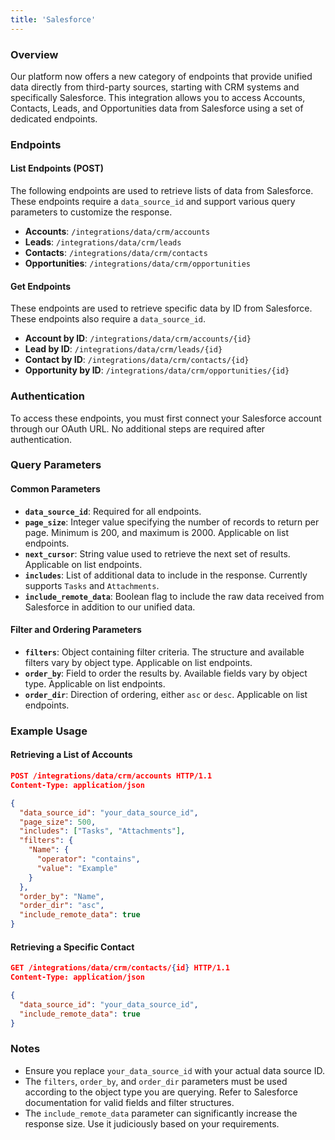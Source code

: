 ```yaml
---
title: 'Salesforce'
--- 
```


### Overview

Our platform now offers a new category of endpoints that provide unified data directly from third-party sources, starting with CRM systems and specifically Salesforce. This integration allows you to access Accounts, Contacts, Leads, and Opportunities data from Salesforce using a set of dedicated endpoints.

### Endpoints

#### List Endpoints (POST)

The following endpoints are used to retrieve lists of data from Salesforce. These endpoints require a `data_source_id` and support various query parameters to customize the response.

- **Accounts**: `/integrations/data/crm/accounts`
- **Leads**: `/integrations/data/crm/leads`
- **Contacts**: `/integrations/data/crm/contacts`
- **Opportunities**: `/integrations/data/crm/opportunities`

#### Get Endpoints

These endpoints are used to retrieve specific data by ID from Salesforce. These endpoints also require a `data_source_id`.

- **Account by ID**: `/integrations/data/crm/accounts/{id}`
- **Lead by ID**: `/integrations/data/crm/leads/{id}`
- **Contact by ID**: `/integrations/data/crm/contacts/{id}`
- **Opportunity by ID**: `/integrations/data/crm/opportunities/{id}`

### Authentication

To access these endpoints, you must first connect your Salesforce account through our OAuth URL. No additional steps are required after authentication.

### Query Parameters

#### Common Parameters

- **`data_source_id`**: Required for all endpoints.
- **`page_size`**: Integer value specifying the number of records to return per page. Minimum is 200, and maximum is 2000. Applicable on list endpoints.
- **`next_cursor`**: String value used to retrieve the next set of results. Applicable on list endpoints.
- **`includes`**: List of additional data to include in the response. Currently supports `Tasks` and `Attachments`.
- **`include_remote_data`**: Boolean flag to include the raw data received from Salesforce in addition to our unified data.

#### Filter and Ordering Parameters

- **`filters`**: Object containing filter criteria. The structure and available filters vary by object type. Applicable on list endpoints.
- **`order_by`**: Field to order the results by. Available fields vary by object type. Applicable on list endpoints.
- **`order_dir`**: Direction of ordering, either `asc` or `desc`. Applicable on list endpoints.

### Example Usage

#### Retrieving a List of Accounts

```json
POST /integrations/data/crm/accounts HTTP/1.1
Content-Type: application/json

{
  "data_source_id": "your_data_source_id",
  "page_size": 500,
  "includes": ["Tasks", "Attachments"],
  "filters": {
    "Name": {
      "operator": "contains",
      "value": "Example"
    }
  },
  "order_by": "Name",
  "order_dir": "asc",
  "include_remote_data": true
}
```

#### Retrieving a Specific Contact

```json
GET /integrations/data/crm/contacts/{id} HTTP/1.1
Content-Type: application/json

{
  "data_source_id": "your_data_source_id",
  "include_remote_data": true
}
```

### Notes

- Ensure you replace `your_data_source_id` with your actual data source ID.
- The `filters`, `order_by`, and `order_dir` parameters must be used according to the object type you are querying. Refer to Salesforce documentation for valid fields and filter structures.
- The `include_remote_data` parameter can significantly increase the response size. Use it judiciously based on your requirements.